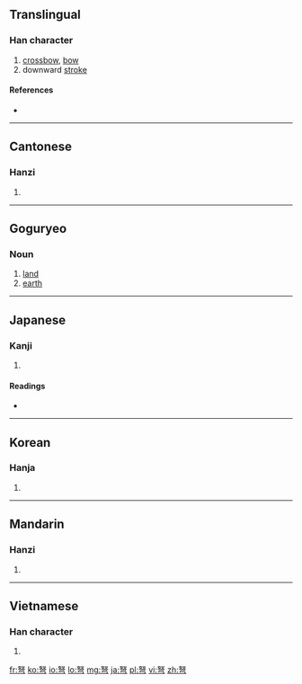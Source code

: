 ==Translingual==

===Han character===
{{Han char|rn=57|rad=弓|as=05|sn=8|four=4720<sub>7</sub>|canj=女水弓 (VEN)}}

# [[crossbow]], [[bow]]
# downward [[stroke]]

====References====
* {{Han ref|kx=0358.030|dkj=09760|dj=0674.170|hdz=20994.050|uh=5F29|ud=24361|bh=A9B8|bd=43448}}

----

==Cantonese==

===Hanzi===
{{yue-hanzi|jyut=|y=nou5}}

# {{defn|lang=yue|sort=弓05}}

----

== Goguryeo ==
===Noun===
{{head|zkg|noun|tr=no}}

# [[land]]
# [[earth]] 



----

==Japanese==

===Kanji===
{{ja-kanji|grade=|rs=弓05}}

# {{defn|lang=ja|sort=弓05}}

====Readings====
* {{ja-readings|on=[[ど]] (do)|kun=[[いしゅみ]] (ishumi)}}

----

==Korean==

===Hanja===
{{ko-hanja|hangeul=노|eumhun=|rv=no|mr=no|y=no}}

# {{defn|lang=ko|sort=弓05}}

----

==Mandarin==

===Hanzi===
{{cmn-hanzi|pin=[[nǔ]] ([[nu3]])|wg=nu<sup>3</sup>}}

# {{defn|lang=cmn|sort=弓05}}

----

==Vietnamese==

===Han character===
{{vi-hantu|[[nỗ]], [[nỏ]], [[ná]], [[nõ]]|rs=弓05}}

# {{defn|lang=vi|sort=弓05}}

[[fr:弩]]
[[ko:弩]]
[[io:弩]]
[[lo:弩]]
[[mg:弩]]
[[ja:弩]]
[[pl:弩]]
[[vi:弩]]
[[zh:弩]]